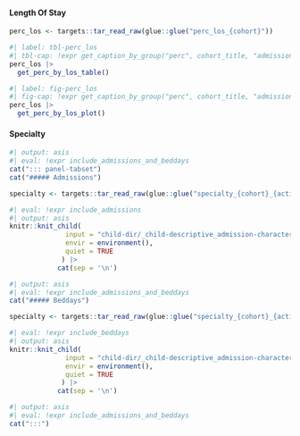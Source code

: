 ::: panel-tabset
#### Length Of Stay

```r
perc_los <- targets::tar_read_raw(glue::glue("perc_los_{cohort}"))
```

```r
#| label: tbl-perc_los
#| tbl-cap: !expr get_caption_by_group("perc", cohort_title, "admissions", "los", treatment_type)
perc_los |>
  get_perc_by_los_table()
```

```r
#| label: fig-perc_los
#| fig-cap: !expr get_caption_by_group("perc", cohort_title, "admissions", "los", treatment_type)
perc_los |>
  get_perc_by_los_plot()
```

#### Specialty

```r
#| output: asis
#| eval: !expr include_admissions_and_beddays
cat("::: panel-tabset")
cat("##### Admissions")
```

```r
specialty <- targets::tar_read_raw(glue::glue("specialty_{cohort}_{activity_type}"))
```

```r
#| eval: !expr include_admissions
#| output: asis
knitr::knit_child(
              input = "child-dir/_child-descriptive_admission-characteristics_specialty.qmd",
              envir = environment(),
              quiet = TRUE
             ) |>
            cat(sep = '\n')
```

```r
#| output: asis
#| eval: !expr include_admissions_and_beddays
cat("##### Beddays")
```

```r
specialty <- targets::tar_read_raw(glue::glue("specialty_{cohort}_{activity_type}"))
```

```r
#| eval: !expr include_beddays
#| output: asis
knitr::knit_child(
              input = "child-dir/_child-descriptive_admission-characteristics_specialty.qmd",
              envir = environment(),
              quiet = TRUE
             ) |>
            cat(sep = '\n')
```

```r
#| output: asis
#| eval: !expr include_admissions_and_beddays
cat(":::")
```
:::